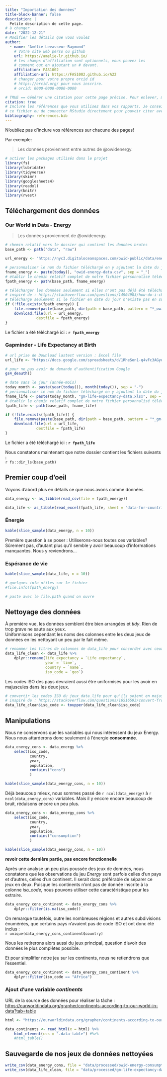 ```yaml
---
title: "Importation des données"
title-block-banner: false
description: | 
  Petite description de cette page.
# à changer
date: "2022-12-21"
# Modifier les détails que vous voulez
author:
  - name: "Amélie Levasseur-Raymond"
    # Votre site web perso ou github
    url: https://amelie-lr.github.io/
    # les champs d'affiliation sont optionnels, vous pouvez les
    # comment out en ajoutant un # devant.
    affiliation: FAS1002
    affiliation-url: https://FAS1002.github.io/A22
    # changer pour votre propre orcid id
    # https://orcid.org/ pour vous inscrire.
    # orcid: 0000-0000-0000-0000

# TRUE == Générer une citation pour cette page précise. Pour enlever, mettre false.
citation: true
# Inclure les références que vous utilisez dans vos rapports. Je conseille Zotero pour construire
# ce fichier ou de connecter RStudio directement pour pouvoir citer avec @nom-de-reference.
bibliography: references.bib
---
```



::: callout-important
N'oubliez pas d'inclure vos références sur chacune des pages!
:::

Par exemple:

> Les données proviennent entre autres de @owidenergy.

```r
# activer les packages utilisés dans le projet
library(fs)
library(lubridate)
library(tidyverse)
library(skimr)
library(googlesheets4)
library(readxl)
library(knitr)
library(rvest)

```

## Téléchargement des données

### Our World in Data - Energy

> Les données proviennent de @owidenergy.

```r

# chemin relatif vers le dossier qui contient les données brutes
base_path <- path("data", "raw")

url_energy <- "https://nyc3.digitaloceanspaces.com/owid-public/data/energy/owid-energy-data.csv"

# personnaliser le nom du fichier téléchargé en y ajoutant la date du jour
fname_energy <- paste(today(), "owid-energy-data.csv", sep = "_")
# établir le chemin relatif complet de notre fichier personnalisé téléchargé
fpath_energy <- path(base_path, fname_energy)

# télécharger les données seulement si elles n'ont pas déjà été téléchargées aujourd'hui
# inspiré de : https://stackoverflow.com/questions/14904983/how-do-i-check-the-existence-of-a-downloaded-file
# télécharge seulement si le fichier en date du jour n'existe pas en supprimant l'ancienne version
if (!file.exists(fpath_energy)) {
    file.remove(paste(base_path, dir(path = base_path, pattern = "*_owid-energy-data.csv"), sep = "/"))
    download.file(url = url_energy, 
              destfile = fpath_energy)
}

```

Le fichier a été téléchargé ici : **`r fpath_energy`**

### Gapminder - Life Expectancy at Birth

```r

# url prise de Download lastest version : Excel file
url_life <- "https://docs.google.com/spreadsheets/d/1RheSon1-q4vFc3AGyupVPH6ptEByE-VtnjOCselU0PE/export?format=xlsx"

# pour ne pas avoir de demande d'authentification Google
gs4_deauth()

# date sans le jour (année-mois)
today_month <- paste(year(today()), month(today()), sep = "-")
# personnaliser le nom du fichier téléchargé en y ajoutant la date du jour
fname_life <- paste(today_month, "gm-life-expectancy-data.xlsx", sep = "_")
# établir le chemin relatif complet de notre fichier personnalisé téléchargé
fpath_life <- path(base_path, fname_life)

if (!file.exists(fpath_life)) {
    file.remove(paste(base_path, dir(path = base_path, pattern = "*_gm-life-expectancy-data.xlsx"), sep = "/"))
    download.file(url = url_life, 
              destfile = fpath_life)
}

```

Le fichier a été téléchargé ici : **`r fpath_life`**

Nous constatons maintenant que notre dossier contient les fichiers suivants :  
`r fs::dir_ls(base_path)`

## Premier coup d'oeil

Voyons d'abord plus en détails ce que nous avons comme données.

```r

data_energy <- as_tibble(read_csv(file = fpath_energy))

data_life <- as_tibble(read_excel(fpath_life, sheet = "data-for-countries-etc-by-year", range = NULL, trim_ws = TRUE, col_names = TRUE))

```

### Énergie

```r

kable(slice_sample(data_energy, n = 10))

```

Première question à se poser : Utiliserons-nous toutes ces variables?  
Sûrement pas, d'autant plus qu'il semble y avoir beaucoup d'informations manquantes. Nous y reviendrons...

### Espérance de vie

```r

kable(slice_sample(data_life, n = 10))

```

```r
# quelques info utiles sur le fichier
#file.info(fpath_energy)

# paste avec le file.path quand on ouvre
```


## Nettoyage des données

À première vue, les données semblent être bien arrangées et *tidy*. Rien de trop grave ne saute aux yeux.  
Uniformisons cependant les noms des colonnes entre les deux jeux de données en les nettoyant un peu par le fait même.

```r

# renommer les titres de colonnes de data_life pour concorder avec ceux de data_energy
data_life_clean <- data_life %>%
    dplyr::rename(life_expectancy = `Life expectancy`,
                  year = `time`,
                  country = `name`,
                  iso_code = `geo`)

```

Les codes ISO des pays devraient aussi être uniformisés pour les avoir en majuscules dans les deux jeux.

```r

# convertir les codes ISO du jeux data_life pour qu'ils soient en majuscules
# inspiré de : https://stackoverflow.com/questions/16516593/convert-from-lowercase-to-uppercase-all-values-in-all-character-variables-in-dat
data_life_clean$iso_code <- toupper(data_life_clean$iso_code)

```



## Manipulations

Nous ne conservons que les variables qui nous intéressent du jeux Energy. Nous nous attarderons donc seulement à l'énergie **consommée**.

```r

data_energy_cons <- data_energy %>%
    select(iso_code,
           country,
           year,
           population,
           contains("cons")
           )

kable(slice_sample(data_energy_cons, n = 10))

```

Déjà beaucoup mieux, nous sommes passé de `r ncol(data_energy)` à `r ncol(data_energy_cons)` variables. 
Mais il y encore encore beaucoup de bruit, réduisons encore un peu plus.

```r

data_energy_cons <- data_energy_cons %>%
    select(iso_code,
           country,
           year,
           population,
           contains("consumption")
           )

kable(slice_sample(data_energy_cons, n = 10))

```

**revoir cette dernière partie, pas encore fonctionnelle**

Après une analyse un peu plus poussée des jeux de données, nous constatons que les observations du jeu *Energy* sont parfois celles d'un pays et d'autres, celles d'un continent. Il serait donc préférable de séparer ce jeux en deux. Puisque les continents n'ont pas de donnée inscrite à la colonne *iso_code*, nous pouvons utiliser cette caractéristique pour les extraire.

```r

data_energy_cons_continent <- data_energy_cons %>%
    dplyr::filter(is.na(iso_code))

```

On remarque toutefois, outre les nombreuses régions et autres subdivisions énumérées, que certains pays n'avaient pas de code ISO et ont donc été inclus :  
`r unique(data_energy_cons_continent$country)`

Nous les retirerons alors aussi du jeux principal, question d'avoir des données le plus complètes possible.

Et pour simplifier notre jeu sur les continents, nous ne retiendrons que l'essentiel.

```r

data_energy_cons_continent <- data_energy_cons_continent %>%
    dplyr::filter(iso_code == "Africa")

```


### Ajout d'une variable *continents*

URL de la source des données pour réaliser la tâche :  
[https://ourworldindata.org/grapher/continents-according-to-our-world-in-data?tab=table](https://ourworldindata.org/grapher/continents-according-to-our-world-in-data?tab=table)

```r

html <- "https://ourworldindata.org/grapher/continents-according-to-our-world-in-data?tab=table"

data_continents <- read_html(x = html) %>%
    html_element(css = ".data-table") #%>% 
    #html_table()

```

## Sauvegarde de nos jeux de données nettoyées

```r

write_csv(data_energy_cons, file = "data/processed/owid-energy-consumption-data.csv")
write_csv(data_life_clean, file = "data/processed/gm-life-expectancy-data.csv")

```

